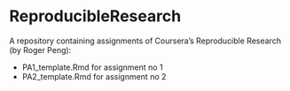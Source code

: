 ReproducibleResearch
====================

A repository containing assignments of Coursera's Reproducible Research (by Roger Peng):

+ PA1_template.Rmd for assignment no 1
+ PA2_template.Rmd for assignment no 2 

